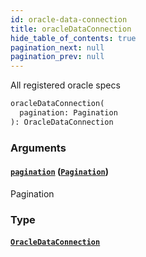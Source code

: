 ```yaml
---
id: oracle-data-connection
title: oracleDataConnection
hide_table_of_contents: true
pagination_next: null
pagination_prev: null
---
```



All registered oracle specs

```graphql
oracleDataConnection(
  pagination: Pagination
): OracleDataConnection
```


### Arguments

#### [`pagination`](#) ([`Pagination`](/docs/testnet/graphql/inputs/pagination))

Pagination


### Type

#### [`OracleDataConnection`](/docs/testnet/graphql/objects/oracle-data-connection)






